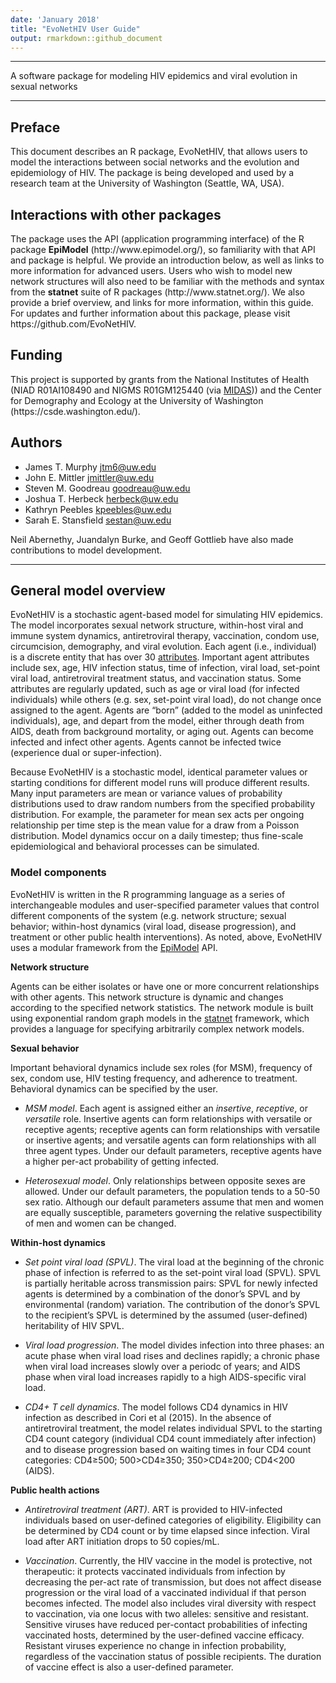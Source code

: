 ```yaml
---
date: 'January 2018'
title: "EvoNetHIV User Guide"
output: rmarkdown::github_document
---
```


****

A software package for modeling HIV epidemics and viral evolution in sexual networks 

****

## Preface

This document describes an R package, EvoNetHIV, that allows users to model the interactions between social networks and the evolution and epidemiology of HIV. The package is being developed and used by a research team at the University of Washington (Seattle, WA, USA).

## Interactions with other packages  

The package uses the API (application programming interface) of the R package **EpiModel** (http://www.epimodel.org/), so familiarity with that API and package is helpful. We provide an introduction below, as well as links to more information for advanced users. Users who wish to model new network structures will also need to be familiar with the methods and syntax from the **statnet** suite of R packages (http://www.statnet.org/). We also provide a brief overview, and links for more information, within this guide. For updates and further information about this package, please visit https://github.com/EvoNetHIV.

## Funding

This project is supported by grants from the National Institutes of Health (NIAD R01AI108490 and NIGMS R01GM125440 (via [MIDAS](https://www.nigms.nih.gov/Research/specificareas/MIDAS/Pages/default.aspx))) and the Center for Demography and Ecology at the University of Washington (https://csde.washington.edu/). 

## Authors

* James T. Murphy <jtm6@uw.edu> 
* John E. Mittler <jmittler@uw.edu>
* Steven M. Goodreau <goodreau@uw.edu>
* Joshua T. Herbeck <herbeck@uw.edu>
* Kathryn Peebles <kpeebles@uw.edu>
* Sarah E. Stansfield <sestan@uw.edu>  

Neil Abernethy, Juandalyn Burke, and Geoff Gottlieb have also made contributions to model development.  

****

## General model overview  

EvoNetHIV is a stochastic agent-based model for simulating HIV epidemics. The model incorporates sexual network structure, within-host viral and immune system dynamics, antiretroviral therapy, vaccination, condom use, circumcision, demography, and viral evolution. Each agent (i.e., individual) is a discrete entity that has over 30 [attributes](https://github.com/EvoNetHIV/EvoNet/blob/master/documentation/Agent%20attributes.md). Important agent attributes include sex, age, HIV infection status, time of infection, viral load, set-point viral load, antiretroviral treatment status, and vaccination status. Some attributes are regularly updated, such as age or viral load (for infected individuals) while others (e.g. sex, set-point viral load), do not change once assigned to the agent. Agents are “born” (added to the model as uninfected individuals), age, and depart from the model, either through death from AIDS, death from background mortality, or aging out. Agents can become infected and infect other agents. Agents cannot be infected twice (experience dual or super-infection).

Because EvoNetHIV is a stochastic model, identical parameter values or starting conditions for different model runs will produce different results. Many input parameters are mean or variance values of probability distributions used to draw random numbers from the specified probability distribution. For example, the parameter for mean sex acts per ongoing relationship per time step is the mean value for a draw from a Poisson distribution. Model dynamics occur on a daily timestep; thus fine-scale epidemiological and behavioral processes can be simulated.  

### Model components

EvoNetHIV is written in the R programming language as a series of interchangeable modules and user-specified parameter values that control different components of the system (e.g. network structure; sexual behavior; within-host dynamics (viral load, disease progression), and treatment or other public health interventions). As noted, above, EvoNetHIV uses a modular framework from the [EpiModel](http://www.epimodel.org/) API.

**Network structure**  

Agents can be either isolates or have one or more concurrent relationships with other agents. This network structure is dynamic and changes according to the specified network statistics. The network module is built using exponential random graph models in the [statnet](http://www.statnet.org/) framework, which provides a language for specifying arbitrarily complex network models. 

**Sexual behavior**  

Important behavioral dynamics include sex roles (for MSM), frequency of sex, condom use, HIV testing frequency, and adherence to treatment. Behavioral dynamics can be specified by the user. 

* *MSM model*. Each agent is assigned either an *insertive*, *receptive*, or *versatile* role. Insertive agents can form relationships with versatile or receptive agents; receptive agents can form relationships with versatile or insertive agents; and versatile agents can form relationships with all three agent types. Under our default parameters, receptive agents have a higher per-act probability of getting infected.

* *Heterosexual model*. Only relationships between opposite sexes are allowed. Under our default parameters, the population tends to a 50-50 sex ratio. Although our default parameters assume that men and women are equally susceptible, parameters governing the relative suspectibility of men and women can be changed.

**Within-host dynamics**   

* *Set point viral load (SPVL)*. The viral load at the beginning of the chronic phase of infection is referred to as the set-point viral load (SPVL). SPVL is partially heritable across transmission pairs: SPVL for newly infected agents is determined by a combination of the donor’s SPVL and by environmental (random) variation. The contribution of the donor’s SPVL to the recipient’s SPVL is determined by the assumed (user-defined) heritability of HIV SPVL.  

* *Viral load progression*. The model divides infection into three phases: an acute phase when viral load rises and declines rapidly; a chronic phase when viral load increases slowly over a periodc of years; and AIDS phase when viral load increases rapidly to a high AIDS-specific viral load. 

* *CD4+ T cell dynamics*. The model follows CD4 dynamics in HIV infection as described in Cori et al (2015). In the absence of antiretroviral treatment, the model relates individual SPVL to the starting CD4 count category (individual CD4 count immediately after infection) and to disease progression based on waiting times in four CD4 count categories: CD4≥500; 500>CD4≥350; 350>CD4≥200; CD4<200 (AIDS).  

**Public health actions**  

* *Antiretroviral treatment (ART)*. ART is provided to HIV-infected individuals based on user-defined categories of eligibility. Eligibility can be determined by CD4 count or by time elapsed since infection. Viral load after ART initiation drops to 50 copies/mL.

* *Vaccination*. Currently, the HIV vaccine in the model is protective, not therapeutic:  it protects vaccinated individuals from infection by decreasing the per-act rate of transmission, but does not affect disease progression or the viral load of a vaccinated individual if that person becomes infected. The model also includes viral diversity with respect to vaccination, via one locus with two alleles: sensitive and resistant. Sensitive viruses have reduced per-contact probabilities of infecting vaccinated hosts, determined by the user-defined vaccine efficacy. Resistant viruses experience no change in infection probability, regardless of the vaccination status of possible recipients. The duration of vaccine effect is also a user-defined parameter.



